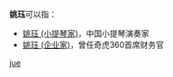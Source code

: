'''姚珏'''可以指：
* [[姚珏_(小提琴家)|姚珏 (小提琴家)]]，中国小提琴演奏家
* [[姚珏_(企业家)|姚珏 (企业家)]]，曾任奇虎360首席财务官

{{disambig}}

[[Category:二字姚姓人名消歧义|jue]]